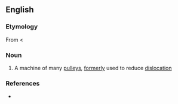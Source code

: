 ==English==
===Etymology===
From {{L.}} {{term|polyspaston||hoisting-tackle with many pulleys|lang=la}} < {{AGr.}} {{term|πολύσπαστον||compound pulley|tr=poluspaston|lang=grc|sc=polytonic}}
===Noun===
{{en-noun}}

# {{context|surgical}} A machine of many [[pulley]]s, [[formerly]] used to reduce [[dislocation]]

===References===
*{{R:Webster 1913|polyspast}}